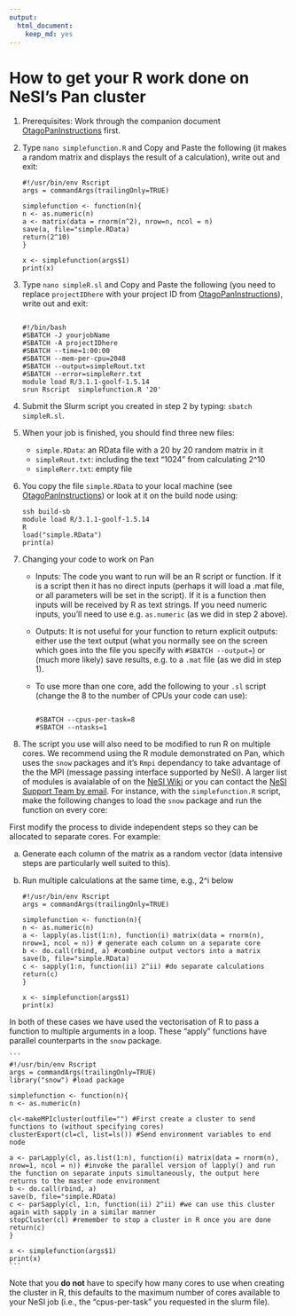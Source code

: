 ```yaml
---
output: 
  html_document: 
    keep_md: yes
---
```

# How to get your R work done on NeSI's Pan cluster

1.  Prerequisites: Work through the companion document [OtagoPanInstructions](https://rawgit.com/dannybaillie/NeSI/master/OtagoPanInstructions.html) first.
2.  Type `nano simplefunction.R` and Copy and Paste the following (it makes a random matrix and displays the result of a calculation), write out and exit:

    ```
    #!/usr/bin/env Rscript
    args = commandArgs(trailingOnly=TRUE)

    simplefunction <- function(n){
    n <- as.numeric(n)
    a <- matrix(data = rnorm(n^2), nrow=n, ncol = n)
    save(a, file="simple.RData)
    return(2^10)
    }
    
    x <- simplefunction(args$1)
    print(x)

    ```

3.  Type `nano simpleR.sl` and Copy and Paste the following (you need to replace `projectIDhere` with your project ID from [OtagoPanInstructions](https://rawgit.com/dannybaillie/NeSI/master/OtagoPanInstructions.html)), write out and exit:

    ```

    #!/bin/bash
    #SBATCH -J yourjobName
    #SBATCH -A projectIDhere
    #SBATCH --time=1:00:00
    #SBATCH --mem-per-cpu=2048
    #SBATCH --output=simpleRout.txt
    #SBATCH --error=simpleRerr.txt
    module load R/3.1.1-goolf-1.5.14
    srun Rscript  simplefunction.R '20'

    ```

4.  Submit the Slurm script you created in step 2 by typing: `sbatch simpleR.sl`.
5.  When your job is finished, you should find three new files:
    *   `simple.RData`: an RData file with a 20 by 20 random matrix in it
    *   `simpleRout.txt`: including the text "1024" from calculating 2^10
    *   `simpleRerr.txt`: empty file
6.  You copy the file `simple.RData` to your local machine (see [OtagoPanInstructions](https://rawgit.com/dannybaillie/NeSI/master/OtagoPanInstructions.html)) or look at it on the build node using:

    ```
    ssh build-sb 
    module load R/3.1.1-goolf-1.5.14
    R
    load("simple.RData")
    print(a)

    ```

7.  Changing your code to work on Pan
    *   Inputs: The code you want to run will be an R script or function. If it is a script then it has no direct inputs (perhaps it will load a .mat file, or all parameters will be set in the script). If it is a function then inputs will be received by R as text strings. If you need numeric inputs, you'll need to use e.g. `as.numeric` (as we did in step 2 above).
    *   Outputs: It is not useful for your function to return explicit outputs: either use the text output (what you normally see on the screen which goes into the file you specify with `#SBATCH --output=`) or (much more likely) save results, e.g. to a `.mat` file (as we did in step 1).
    *   To use more than one core, add the following to your `.sl` script (change the 8 to the number of CPUs your code can use):

        ```

        #SBATCH --cpus-per-task=8
        #SBATCH --ntasks=1

        ```

9.  The script you use will also need to be modified to run R on multiple cores. We recommend using the R module demonstrated on Pan, which uses the `snow` packages and it's `Rmpi` dependancy to take advantage of the the MPI (message passing interface supported by NeSI). A larger list of modules is avaialable of on the [NeSI Wiki](https://github.com/nesi/applications/wiki/R) or you can contact the [NeSI Support Team by email](mailto:support@nesi.org.nz). For instance, with the `simplefunction.R` script, make the following changes to load the `snow` package and run the function on every core:

First modify the process to divide independent steps so they can be allocated to separate cores. For example:

a) Generate each column of the matrix as a random vector (data intensive steps are particularly well suited to this).

b) Run multiple calculations at the same time, e.g., 2^i below

    ```
    #!/usr/bin/env Rscript
    args = commandArgs(trailingOnly=TRUE)

    simplefunction <- function(n){
    n <- as.numeric(n)
    a <- lapply(as.list(1:n), function(i) matrix(data = rnorm(n), nrow=1, ncol = n)) # generate each column on a separate core
    b <- do.call(rbind, a) #combine output vectors into a matrix 
    save(b, file="simple.RData)
    c <- sapply(1:n, function(ii) 2^ii) #do separate calculations
    return(c)
    }
    
    x <- simplefunction(args$1)
    print(x)
    ```

In both of these cases we have used the vectorisation of R to pass a function to multiple arguments in a loop. These "apply" functions have parallel counterparts in the `snow` package.

    ```
    #!/usr/bin/env Rscript
    args = commandArgs(trailingOnly=TRUE)
    library("snow") #load package

    simplefunction <- function(n){
    n <- as.numeric(n)
    
    cl<-makeMPIcluster(outfile="") #First create a cluster to send functions to (without specifying cores)
    clusterExport(cl=cl, list=ls()) #Send environment variables to end node
    
    a <- parLapply(cl, as.list(1:n), function(i) matrix(data = rnorm(n), nrow=1, ncol = n)) #invoke the parallel version of lapply() and run the function on separate inputs simultaneously, the output here returns to the master node environment
    b <- do.call(rbind, a)
    save(b, file="simple.RData)
    c <- parSapply(cl, 1:n, function(ii) 2^ii) #we can use this cluster again with sapply in a similar manner
    stopCluster(cl) #remember to stop a cluster in R once you are done
    return(c)
    }
    
    x <- simplefunction(args$1)
    print(x)
    ```

Note that you **do not** have to specify how many cores to use when creating the cluster in R, this defaults to the maximum number of cores available to your NeSI job (i.e., the "cpus-per-task" you requested in the slurm file).

